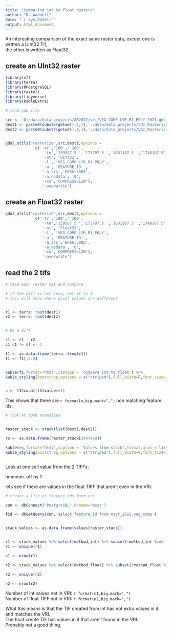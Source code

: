 ```yaml
---
title: "Comparing int to float rasters"
author: "D. Waddell"
date: "`r Sys.Date()`"
output: html_document
---
```


An interesting comparison of the exact same raster data, except one is written a UInt32 Tif,    
the other is written as Float32.  


## create an UInt32 raster

```r


library(sf)
library(terra)
library(RPostgreSQL)
library(raster)
library(tidyverse)
library(kableExtra)


```

```r



# read gdb file

src <- 'D:/data/data_projects/AR2022/vri/VEG_COMP_LYR_R1_POLY_2021.gdb'
dest1 <- paste0(substr(getwd(),1,1),':/data/data_projects/VRI_Rasterization/method_int.tif')
dest2 <- paste0(substr(getwd(),1,1),':/data/data_projects/VRI_Rasterization/method_float.tif')


gdal_utils("rasterize",src,dest1,options = 
             c('-tr','100',' 100',
                '-te','159587.5 ','173787.5 ','1881187.5 ','1748187.5',
                '-ot', 'UInt32',
                '-l', 'VEG_COMP_LYR_R1_POLY',
                '-a', 'FEATURE_ID' ,
                '-a_srs','EPSG:3005',
                '-a_nodata', '0',
                '-co','COMPRESS=LZW'),
                '-overwrite')


```

## create an Float32 raster

```r



gdal_utils("rasterize",src,dest2,options = 
             c('-tr','100',' 100',
                '-te','159587.5 ','173787.5 ','1881187.5 ','1748187.5',
                '-ot', 'Float32',
                '-l', 'VEG_COMP_LYR_R1_POLY',
                '-a', 'FEATURE_ID' ,
                '-a_srs','EPSG:3005',
                '-a_nodata', '0',
                '-co','COMPRESS=LZW'),
                '-overwrite')


```


## read the 2 tifs



```r

# read each raster set and compare

# if the diff is not zero, set it to 1
# this will show where pixel values are different


r1 <- terra::rast(dest1)
r2 <- terra::rast(dest2)


# Do a diff

c1 <- r1 - r2
c1[c1 != 0] <- 1

f1 <- as.data.frame(terra::freq(c1))
f1 <- f1[,2:3]


kable(f1,format="html",caption = 'compare int to float') %>%
kable_styling(bootstrap_options = c("striped"),full_width=F,font_size=13,position = 'left')


n <- f1$count[f1$value==1]


```

This shows that there are `r format(n,big.mark=",")` non matching feature ids.







```r

# look at some anomalies


raster_stack <- stack(list(dest1,dest2))

rs <- as.data.frame(raster_stack[2497499])

kable(rs,format="html",caption = 'Values from stack',format.args = list(big.mark = ",")) %>%
kable_styling(bootstrap_options = c("striped"),full_width=F,font_size=13,position = 'left')



```


Look at one cell value from the 2 TIFFs:



hmmmm.  off by 1.  

lets see if there are values in the float TIFF that aren't even in the VRI.  


```r



# create a list of feature_ids form vri

con <- dbConnect('PostgreSQL',dbname='msyt')

fid <- dbGetQuery(con,'select feature_id from msyt_2022.veg_comp')


stack_values <- as.data.frame(values(raster_stack))


r1 <- stack_values %>% select(method_int) %>% subset(!method_int %in% fid$feature_id) %>% subset(!is.na(method_int))
r1 <- unique(r1)

n1 <- nrow(r1)

r2 <- stack_values %>% select(method_float) %>% subset(!method_float %in% fid$feature_id) %>% subset(!is.na(method_float))

r2 <- unique(r2)

n2 <- nrow(r2)


```


Number of int values not in VRI: `r format(n1,big.mark=",")`    
Number of float TIFF not in VRI: `r format(n2,big.mark=",")`  

What this means is that the TIF created from int has not extra values in it and matches the VRI.  
The float create TIF has values in it that aren't found in the VRI.  
Probably not a good thing.  





